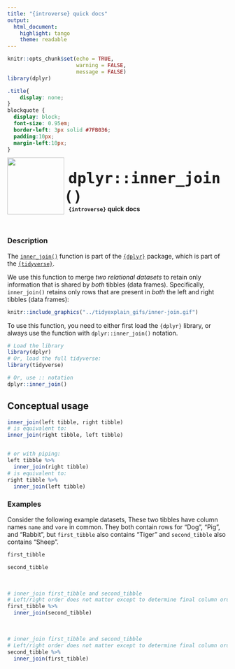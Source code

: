 ```yaml
---
title: "{introverse} quick docs"
output: 
  html_document:
    highlight: tango
    theme: readable
---
```



```r
knitr::opts_chunk$set(echo = TRUE, 
                      warning = FALSE, 
                      message = FALSE)
library(dplyr)
```

```css
.title{
    display: none;
}
blockquote {
  display: block;
  font-size: 0.95em;
  border-left: 3px solid #7FB036;
  padding:10px;
  margin-left:10px;
}
```

<div>
<br>
 <img src = "logo.png" style = "float:left;height:130px;margin-top:-20px;">
 <span style = "font-weight:bold;font-size:40px;"> 
  &nbsp;<code>dplyr::inner_join()</code>
 </span>
 <br>
 <b>&nbsp;&nbsp;&nbsp;<code>{introverse}</code> quick docs</b>
</div>
<br>

### Description

The [`inner_join()`](https://dplyr.tidyverse.org/reference/inner_join.html) function is part of the [`{dplyr}`](https://dplyr.tidyverse.org/) package, which is part of the [`{tidyverse}`](https://www.tidyverse.org/).

We use this function to merge _two relational datasets_ to retain only information that is shared by _both_ tibbles (data frames). Specifically, `inner_join()` retains only rows that are present in _both_ the left and right tibbles (data frames):


```r
knitr::include_graphics("../tidyexplain_gifs/inner-join.gif")
```


<!-- Add the following if the topic is a function that does NOT come with base R, and uncomment/fill in the subsequent multiline HTML comment: -->
To use this function, you need to either first load the `{dplyr}` library, or always use the function with `dplyr::inner_join()` notation.

```r
# Load the library
library(dplyr)
# Or, load the full tidyverse:
library(tidyverse)

# Or, use :: notation
dplyr::inner_join()
```


## Conceptual usage 

```r
inner_join(left tibble, right tibble)
# is equivalent to:
inner_join(right tibble, left tibble)


# or with piping:
left tibble %>%
  inner_join(right tibble)
# is equivalent to:
right tibble %>%
  inner_join(left tibble)
```

### Examples

Consider the following example datasets, These two tibbles have column names `name` and `vore` in common. They both contain rows for "Dog", "Pig", and "Rabbit", but `first_tibble` also contains "Tiger" and `second_tibble` also contains "Sheep".

```r
first_tibble

second_tibble
```

<br>


```r
# inner_join first_tibble and second_tibble
# Left/right order does not matter except to determine final column order
first_tibble %>%
  inner_join(second_tibble)
```

<br>

```r
# inner_join first_tibble and second_tibble
# Left/right order does not matter except to determine final column order
second_tibble %>%
  inner_join(first_tibble)
```
